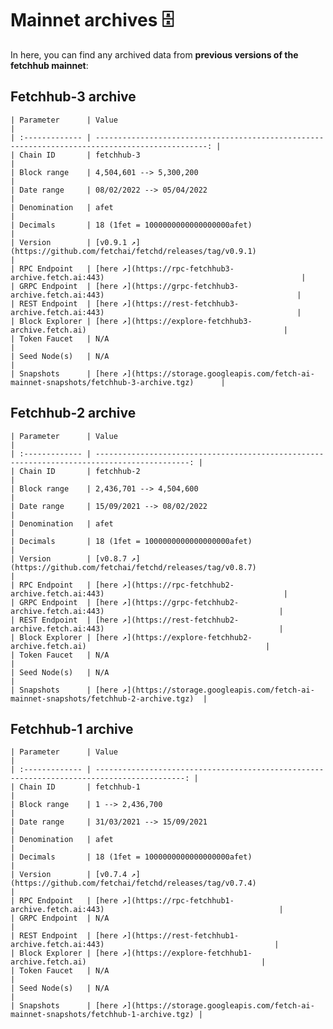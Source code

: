 # Mainnet archives 🗄

In here, you can find any archived data from **previous versions of the fetchhub mainnet**:

## Fetchhub-3 archive

    | Parameter      | Value                                                                                            |
    | :------------- | -----------------------------------------------------------------------------------------------: |
    | Chain ID       | fetchhub-3                                                                                       |
    | Block range    | 4,504,601 --> 5,300,200                                                                          |
    | Date range     | 08/02/2022 --> 05/04/2022                                                                        |
    | Denomination   | afet                                                                                             |
    | Decimals       | 18 (1fet = 1000000000000000000afet)                                                              |
    | Version        | [v0.9.1 ↗️](https://github.com/fetchai/fetchd/releases/tag/v0.9.1)                               |
    | RPC Endpoint   | [here ↗️](https://rpc-fetchhub3-archive.fetch.ai:443)                                            |
    | GRPC Endpoint  | [here ↗️](https://grpc-fetchhub3-archive.fetch.ai:443)                                           |
    | REST Endpoint  | [here ↗️](https://rest-fetchhub3-archive.fetch.ai:443)                                           |
    | Block Explorer | [here ↗️](https://explore-fetchhub3-archive.fetch.ai)                                            |
    | Token Faucet   | N/A                                                                                              |
    | Seed Node(s)   | N/A                                                                                              |
    | Snapshots      | [here ↗️](https://storage.googleapis.com/fetch-ai-mainnet-snapshots/fetchhub-3-archive.tgz)      |

## Fetchhub-2 archive

    | Parameter      | Value                                                                                        |
    | :------------- | -------------------------------------------------------------------------------------------: |
    | Chain ID       | fetchhub-2                                                                                   |
    | Block range    | 2,436,701 --> 4,504,600                                                                      |
    | Date range     | 15/09/2021 --> 08/02/2022                                                                    |
    | Denomination   | afet                                                                                         |
    | Decimals       | 18 (1fet = 1000000000000000000afet)                                                          |
    | Version        | [v0.8.7 ↗️](https://github.com/fetchai/fetchd/releases/tag/v0.8.7)                           |
    | RPC Endpoint   | [here ↗️](https://rpc-fetchhub2-archive.fetch.ai:443)                                        |
    | GRPC Endpoint  | [here ↗️](https://grpc-fetchhub2-archive.fetch.ai:443)                                       |
    | REST Endpoint  | [here ↗️](https://rest-fetchhub2-archive.fetch.ai:443)                                       |
    | Block Explorer | [here ↗️](https://explore-fetchhub2-archive.fetch.ai)                                        |
    | Token Faucet   | N/A                                                                                          |
    | Seed Node(s)   | N/A                                                                                          |
    | Snapshots      | [here ↗️](https://storage.googleapis.com/fetch-ai-mainnet-snapshots/fetchhub-2-archive.tgz)  |

## Fetchhub-1 archive

    | Parameter      | Value                                                                                       |
    | :------------- | ------------------------------------------------------------------------------------------: |
    | Chain ID       | fetchhub-1                                                                                  |
    | Block range    | 1 --> 2,436,700                                                                             |
    | Date range     | 31/03/2021 --> 15/09/2021                                                                   |
    | Denomination   | afet                                                                                        |
    | Decimals       | 18 (1fet = 1000000000000000000afet)                                                         |
    | Version        | [v0.7.4 ↗️](https://github.com/fetchai/fetchd/releases/tag/v0.7.4)                          |
    | RPC Endpoint   | [here ↗️](https://rpc-fetchhub1-archive.fetch.ai:443)                                       |
    | GRPC Endpoint  | N/A                                                                                         |
    | REST Endpoint  | [here ↗️](https://rest-fetchhub1-archive.fetch.ai:443)                                      |
    | Block Explorer | [here ↗️](https://explore-fetchhub1-archive.fetch.ai)                                       |
    | Token Faucet   | N/A                                                                                         |
    | Seed Node(s)   | N/A                                                                                         |
    | Snapshots      | [here ↗️](https://storage.googleapis.com/fetch-ai-mainnet-snapshots/fetchhub-1-archive.tgz) |
